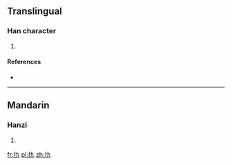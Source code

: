 ==Translingual==

===Han character===
{{Han char|rn=64|rad=手|as=03|sn=6|four=|canj=手大弓 (QKN), X手大弓 (XQKN)}}

# {{defn|Han|sort=手03}}

====References====
* {{Han ref|kx=0417.060|dkj=11776|dj=0763.080|hdz=31827.050|uh=624F|ud=25167}}

----

==Mandarin==

===Hanzi===
{{cmn-hanzi|pin=[[pū]] ([[pu1]]), [[qiú]] ([[qiu2]])|wg=p'u<sup>1</sup>, ch'iu<sup>2</sup>}}

# {{defn|lang=cmn|sort=手03}}

[[fr:扏]]
[[pl:扏]]
[[zh:扏]]